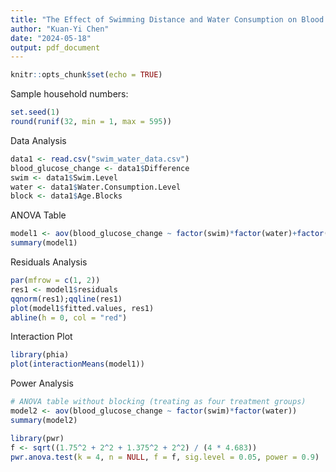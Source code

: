 ```yaml
---
title: "The Effect of Swimming Distance and Water Consumption on Blood Glucose Levels"
author: "Kuan-Yi Chen"
date: "2024-05-18"
output: pdf_document
---
```


```r
knitr::opts_chunk$set(echo = TRUE)
```

Sample household numbers:

```r
set.seed(1)
round(runif(32, min = 1, max = 595))
```

Data Analysis

```r
data1 <- read.csv("swim_water_data.csv")
blood_glucose_change <- data1$Difference
swim <- data1$Swim.Level
water <- data1$Water.Consumption.Level
block <- data1$Age.Blocks
```

ANOVA Table

```r
model1 <- aov(blood_glucose_change ~ factor(swim)*factor(water)+factor(block))
summary(model1)
```

Residuals Analysis

```r
par(mfrow = c(1, 2))
res1 <- model1$residuals
qqnorm(res1);qqline(res1)
plot(model1$fitted.values, res1)
abline(h = 0, col = "red")
```

Interaction Plot

```r
library(phia)
plot(interactionMeans(model1))
```

Power Analysis

```r
# ANOVA table without blocking (treating as four treatment groups)
model2 <- aov(blood_glucose_change ~ factor(swim)*factor(water))
summary(model2)
```

```r
library(pwr)
f <- sqrt((1.75^2 + 2^2 + 1.375^2 + 2^2) / (4 * 4.683))
pwr.anova.test(k = 4, n = NULL, f = f, sig.level = 0.05, power = 0.9)
```

